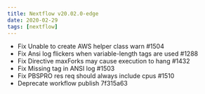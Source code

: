 ```yaml
---
title: Nextflow v20.02.0-edge
date: 2020-02-29
tags: [nextflow]
---
```


- Fix Unable to create AWS helper class warn #1504
- Fix Ansi log flickers when variable-length tags are used #1288
- Fix Directive maxForks may cause execution to hang #1432
- Fix Missing tag in ANSI log #1503
- Fix PBSPRO res req should always include cpus #1510 
- Deprecate workflow publish 7f315a63
